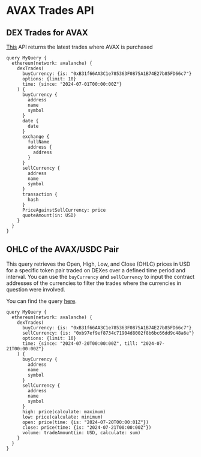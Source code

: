 # AVAX Trades API


## DEX Trades for AVAX

[This](https://ide.bitquery.io/AVAX-Price-on-Avalanche) API returns the latest trades where AVAX is purchased

```
query MyQuery {
  ethereum(network: avalanche) {
    dexTrades(
      buyCurrency: {is: "0xB31f66AA3C1e785363F0875A1B74E27b85FD66c7"}
      options: {limit: 10}
      time: {since: "2024-07-01T00:00:00Z"}
    ) {
      buyCurrency {
        address
        name
        symbol
      }
      date {
        date
      }
      exchange {
        fullName
        address {
          address
        }
      }
      sellCurrency {
        address
        name
        symbol
      }
      transaction {
        hash
      }
      PriceAgainstSellCurrency: price
      quoteAmount(in: USD)
    }
  }
}

```

## OHLC of the AVAX/USDC Pair

This query retrieves the Open, High, Low, and Close (OHLC) prices in USD for a specific token pair traded on DEXes over a defined time period and interval. You can use the `buyCurrency` and `sellCurrency` to input the contract addresses of the currencies to filter the trades where the currencies in question were involved.

You can find the query [here](https://ide.bitquery.io/OHLC-of-AVAX-USDC-Pair).

```
query MyQuery {
  ethereum(network: avalanche) {
    dexTrades(
      buyCurrency: {is: "0xB31f66AA3C1e785363F0875A1B74E27b85FD66c7"}
      sellCurrency: {is: "0xb97ef9ef8734c71904d8002f8b6bc66dd9c48a6e"}
      options: {limit: 10}
      time: {since: "2024-07-20T00:00:00Z", till: "2024-07-21T00:00:00Z"}
    ) {
      buyCurrency {
        address
        name
        symbol
      }
      sellCurrency {
        address
        name
        symbol
      }
      high: price(calculate: maximum)
      low: price(calculate: minimum)
      open: price(time: {is: "2024-07-20T00:00:01Z"})
      close: price(time: {is: "2024-07-21T00:00:00Z"})
      volume: tradeAmount(in: USD, calculate: sum)
    }
  }
}
```